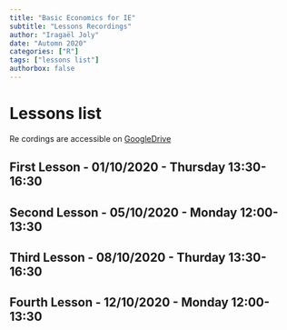 ```yaml
---
title: "Basic Economics for IE"
subtitle: "Lessons Recordings"
author: "Iragaël Joly"
date: "Automn 2020"
categories: ["R"]
tags: ["lessons list"]
authorbox: false
---
```


# Lessons list

Re cordings are accessible on [GoogleDrive](https://drive.google.com/drive/folders/1EkHFE57XlPMFtssOCzBKEs78DqDpncig)


## First Lesson - 01/10/2020 - Thursday 13:30-16:30


## Second Lesson - 05/10/2020 - Monday 12:00-13:30


## Third Lesson - 08/10/2020 - Thurday 13:30-16:30



## Fourth Lesson - 12/10/2020 - Monday 12:00-13:30



